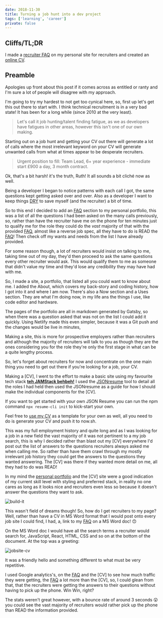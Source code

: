 ```yaml
---
date: 2018-11-30
title: Turning a job hunt into a dev project
tags: ['learning', 'career']
private: false
---
```


## Cliffs/TL;DR

I made a [recruiter FAQ] on my personal site for recruiters and
created an [online CV].

## Preamble

Apologies up front about this post if it comes across as entitled or
ranty and I'm sure a lot of people will disagree with my approach.

I'm going to try my hardest to not get too cynical here, so, first up
let's get this out there to start with. I think technical recruitment
is in a very bad state! It has been for a long while (since 2010 at
the very least).

> Let's call it job hunting/talent finding fatigue, as we as
> developers have fatigues in other areas, however this isn't one of
> our own making.

Starting out on a job hunt and getting your CV out there will generate
a lot of calls where the most irrelevant keyword on your CV will
generate unwanted calls from what at times appear to be desperate
recruiters.

> Urgent position to fill: Team Lead, 6+ year experience - immediate
> start £900 a day, 3 month contract.

Ok, that's a bit harsh! it's the truth, Ruth! It all sounds a bit
cliché now as well.

Being a developer I began to notice patterns with each call I got, the
same questions kept getting asked over and over. Also as a developer I
want to keep things [DRY] to save myself (and the recruiter) a bit of
time.

So to this end I decided to add an [FAQ] section to my personal
portfolio, this was a list of all the questions I had been asked on
the many calls previously, so, rather than have the recruiter have me
on the phone for ten minutes just to qualify me for the role they
could do the _vast_ majority of that with the provided [FAQ], almost
like a reverse job spec, all they have to do is READ the [FAQ]! Then
check off my wants and needs from the list I have already provided.

For some reason though, a lot of recruiters would insist on talking to
me, taking time out of my day, they'd then proceed to ask the same
questions every other recruiter would ask. This would qualify them to
me as someone that didn't value my time and they'd lose any
credibility they may have had with me.

So, I made a site, a portfolio, that listed all you could want to know
about me. I added the About, which covers my back-story and coding
history, how I got into it and where I am now. There's also a Now
section and a Uses section. They are what I'm doing now, in my life
ans the things I use, like code editor and hardware.

The pages of the portfolio are all in markdown generated by Gatsby, so
when there was a question asked that was not on the list I could add
it quickly. Using Netlify made this even simpler, because it was a Git
push and the changes would be live in minutes,

Making a site, this is more for prospective employers rather than
recruiters and although the majority of recruiters will talk to you as
though they are the ones considering you for the role they're only the
first stage in what can be a quite lengthy process.

So, let's forget about recruiters for now and concentrate on the one
main thing you need to get out there if you're looking for a job, your
CV.

Making a [CV], I went to the effort to make a basic site using my
favourite tech stack **[teh JAMStack behbeh!]** I used the
[JSONresume] tool to detail all the roles I had held then used the
JSONresume as a guide for how I should make the individual components
for the [CV].

If you want to get started with your own JSON Resume you can run the
npm command `npx resume-cli init` to kick-start your own.

Feel free to [use my CV] as a template for your own as well, all you
need to do is generate your CV and push it to now.sh.

This was my full employment history and quite long and as I was
looking for a job in a new field the vast majority of it was not
pertinent to a my job search, this is why I decided rather than blast
out my [CV] everywhere I'd post out the list of answers to the
questions recruiters always asked me when calling me. So rather than
have them crawl through my mostly irrelevant job history they could
get the answers to the questions they wanted answering. The [CV] was
there if they wanted more detail on me, all they had to do was READ!

In my mind the [personal portfolio] and the [CV] site were a good
indication of my current skill level with styling and preferred stack,
in reality no one cares as long as it looks nice and recruiters even
less so because it doesn't answer the questions they want to ask.

![build-it](https://thepracticaldev.s3.amazonaws.com/i/ptve31bchle6hgg6wuaq.gif)

This wasn't field of dreams though! So, how do I get recruiters to my
page? Well, rather than have a CV in MS Word format that I would post
onto every job site I could find, I had, a, link to my [FAQ] on a MS
Word doc! 🙃

On the MS Word doc I would have all the search terms a recruiter would
search for, JavaScript, React, HTML, CSS and so on at the bottom of
the document. At the top was a greeting:

![jobsite-cv](./jobsite-cv.jpg)

It was a friendly hello and something different to what must be very
repetitive.

I used Google analytics's, on the [FAQ] and the [CV] to see how much
traffic they were getting, the [FAQ] a lot more than the [CV], so, I
could glean from that, that the recruiters were getting the answers to
their questions without having to pick up the phone. Win Win, right?

The stats weren't great however, with a bounce rate of around 3
seconds 😲 you could see the vast majority of recruiters would rather
pick up the phone than READ the information provided.

[json resume schema]: https://jsonresume.org/schema/
[bot]:
  https://dev.to/whokilledkevin/how-i-created-a-bot-that-talked-to-recruiters-for-me-54n5
[poll]:
  https://dev.to/whokilledkevin/8-things-i-hate-in-recruitment-letters-8ke
[dry]: https://en.wikipedia.org/wiki/Don%27t_repeat_yourself
[my portfolio]: https://scottspence.com
[personal portfolio]: https://scottspence.com/#portfolio
[recruiter faq]: https://scottspence.com/faq
[online cv]: https://mecv.xyz/
[faq]: https://scottspence.com/faq
[teh jamstack behbeh!]: https://jamstack.org/
[jsonresume]: https://jsonresume.org/
[use my cv]: https://github.com/spences10/cv

